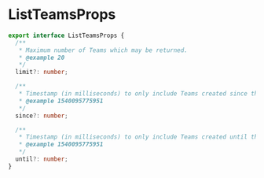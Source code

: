 # ListTeamsProps

```typescript
export interface ListTeamsProps {
  /**
   * Maximum number of Teams which may be returned.
   * @example 20
   */
  limit?: number;

  /**
   * Timestamp (in milliseconds) to only include Teams created since then.
   * @example 1540095775951
   */
  since?: number;

  /**
   * Timestamp (in milliseconds) to only include Teams created until then.
   * @example 1540095775951
   */
  until?: number;
}
```
